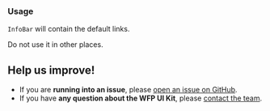 
### Usage

`InfoBar` will contain the default links.

Do not use it in other places.

<!--
```js
import { InfoBar } from '@wfp/ui';
```

```js
<InfoBar pageWidth="narrow" />
```
-->

## Help us improve!

- If you are **running into an issue**, please [open an issue on GitHub](https://github.com/wfp/ui/issues).
- If you have **any question about the WFP UI Kit**, please [contact the team](mailto:global.uikit@wfp.org).
